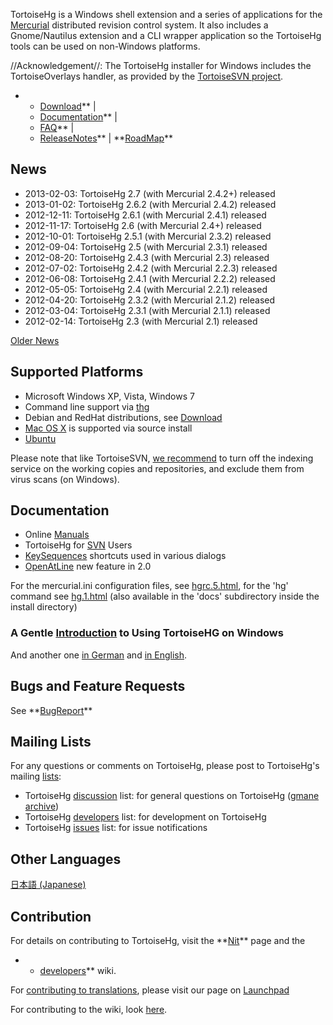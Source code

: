 {{http://tortoisehg.bitbucket.org/css/img/logo.png|}}


TortoiseHg is a Windows shell extension and a series of applications for
the [[http://mercurial.selenic.com|Mercurial]] distributed
revision control system. It also includes a Gnome/Nautilus extension and a CLI
wrapper application so the TortoiseHg tools can be used on non-Windows
platforms.

//Acknowledgement//: The TortoiseHg installer for Windows includes the TortoiseOverlays handler, as provided by the [[http://tortoisesvn.net|TortoiseSVN project]].

**[[http://tortoisehg.bitbucket.org/download/index.html|Download]]** | 
**[[http://tortoisehg.bitbucket.org/docs.html|Documentation]]** |
**[[http://tortoisehg.bitbucket.org/manual/2.5/faq.html|FAQ]]** |
**[[ReleaseNotes]]** |  **[[RoadMap]]**

== News ==

* 2013-02-03: TortoiseHg 2.7 (with Mercurial 2.4.2+) released
* 2013-01-02: TortoiseHg 2.6.2 (with Mercurial 2.4.2) released
* 2012-12-11: TortoiseHg 2.6.1 (with Mercurial 2.4.1) released
* 2012-11-17: TortoiseHg 2.6 (with Mercurial 2.4+) released
* 2012-10-01: TortoiseHg 2.5.1 (with Mercurial 2.3.2) released
* 2012-09-04: TortoiseHg 2.5 (with Mercurial 2.3.1) released
* 2012-08-20: TortoiseHg 2.4.3 (with Mercurial 2.3) released
* 2012-07-02: TortoiseHg 2.4.2 (with Mercurial 2.2.3) released
* 2012-06-08: TortoiseHg 2.4.1 (with Mercurial 2.2.2) released
* 2012-05-05: TortoiseHg 2.4 (with Mercurial 2.2.1) released
* 2012-04-20: TortoiseHg 2.3.2 (with Mercurial 2.1.2) released
* 2012-03-04: TortoiseHg 2.3.1 (with Mercurial 2.1.1) released
* 2012-02-14: TortoiseHg 2.3 (with Mercurial 2.1) released

[[OldNews|Older News]]


== Supported Platforms ==

* Microsoft Windows XP, Vista, Windows 7
* Command line support via [[thg]]
* Debian and RedHat distributions, see [[http://tortoisehg.bitbucket.org/download/index.html|Download]]
* [[developers/MacOSX|Mac OS X]] is supported via source install
* [[Ubuntu]]

Please note that like TortoiseSVN, [[http://www.selenic.com/pipermail/mercurial/2010-January/029680.html|we recommend]] to turn off the indexing service on the working copies and repositories, and exclude them from virus scans (on Windows).

== Documentation ==

* Online [[http://tortoisehg.bitbucket.org/docs.html|Manuals]]
* TortoiseHg for [[SVN]] Users
* [[KeySequences]] shortcuts used in various dialogs
* [[OpenAtLine]] new feature in 2.0

For the mercurial.ini configuration files, see [[http://www.selenic.com/mercurial/hgrc.5.html|hgrc.5.html]], for the 'hg' command see [[http://www.selenic.com/mercurial/hg.1.html|hg.1.html]]
(also available in the 'docs' subdirectory inside the install directory)

=== A Gentle [[http://tortoisehg.bitbucket.org/manual/2.3/quick.html|Introduction]] to Using TortoiseHG on Windows ===

And another one [[http://draketo.de/licht/freie-software/mercurial/kurze-einf-hrung-mercurial-und-tortoisehg|in German]] and [[http://draketo.de/light/english/mercurial/short-introduction-mercurial-tortoisehg|in English]]. 

== Bugs and Feature Requests ==

See **[[BugReport]]**

== Mailing Lists ==

For any questions or comments on TortoiseHg, please post to TortoiseHg's mailing [[http://sourceforge.net/mail/?group_id=199155|lists]]:

* TortoiseHg [[https://lists.sourceforge.net/lists/listinfo/tortoisehg-discuss|discussion]] list: for general questions on TortoiseHg ([[http://news.gmane.org/gmane.comp.version-control.mercurial.tortoisehg.user|gmane archive]])
* TortoiseHg [[http://groups.google.com/group/thg-dev|developers]] list: for development on TortoiseHg
* TortoiseHg [[https://lists.sourceforge.net/lists/listinfo/tortoisehg-issues|issues]] list: for issue notifications

== Other Languages ==

[[http://bitbucket.org/mercurialjp/thg-ja/wiki/Home|日本語 (Japanese)]]

== Contribution ==

For details on contributing to TortoiseHg, visit the **[[Nit]]** page and the
**[[developers/Home|developers]]** wiki.

For [[developers/Translation|contributing to translations]], please visit our page on [[https://translations.launchpad.net/tortoisehg|Launchpad]]

For contributing to the wiki, look [[wiki|here]].

